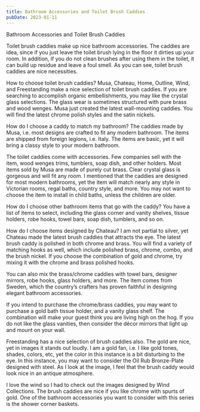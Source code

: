 ```yaml
---
title: Bathroom Accessories and Toilet Brush Caddies
pubDate: 2023-01-11
---
```


Bathroom Accessories and Toilet Brush Caddies 

Toilet brush caddies make up nice bathroom accessories. The caddies are idea, since if you just leave the toilet brush lying in the floor it dirties up your room. In addition, if you do not clean brushes after using them in the toilet, it can build up residue and leave a foul smell. As you can see, toilet brush caddies are nice necessities. 

How to choose toilet brush caddies? 
Musa, Chateau, Home, Outline, Wind, and Freestanding make a nice selection of toilet brush caddies. If you are searching to accomplish organic embellishments, you may like the crystal glass selections. The glass wear is sometimes structured with pure brass and wood wenges. Musa just created the latest wall-mounting caddies. You will find the latest chrome polish styles and the satin nickels. 

How do I choose a caddy to match my bathroom?
The caddies made by Musa, i.e. most designs are crafted to fit any modern bathroom. The items are shipped from foreign legions, i.e. Italy. The items are basic, yet it will bring a classy style to your modern bathroom. 

The toilet caddies come with accessories. Few companies sell with the item, wood wenges trims, tumblers, soap dish, and other holders. Most items sold by Musa are made of purely cut brass. Clear crystal glass is gorgeous and will fit any room. I mentioned that the caddies are designed for most modern bathrooms, yet the item will match nearly any style in Victorian rooms, regal baths, country style, and more. You may not want to choose the item to install in child baths, unless the children are older. 

How do I choose other bathroom items that go with the caddy? 
You have a list of items to select, including the glass corner and vanity shelves, tissue holders, robe hooks, towel bars, soap dish, tumblers, and so on. 

How do I choose items designed by Chateau? 
I am not partial to silver, yet Chateau made the latest brush caddies that attracts the eye. The latest brush caddy is polished in both chrome and brass. You will find a variety of matching hooks as well, which include polished brass, chrome, combo, and the brush nickel. If you choose the combination of gold and chrome, try mixing it with the chrome and brass polished hooks. 

You can also mix the brass/chrome caddies with towel bars, designer mirrors, robe hooks, glass holders, and more. The item comes from Sweden, which the country’s crafters has proven faithful in designing elegant bathroom accessories. 

If you intend to purchase the chrome/brass caddies, you may want to purchase a gold bath tissue holder, and a vanity glass shelf. The combination will make your guest think you are living high on the hog. If you do not like the glass vanities, then consider the décor mirrors that light up and mount on your wall. 


Freestanding has a nice selection of brush caddies also. The gold are nice, yet in images it stands out loudly. I am a gold fan, i.e. I like gold tones, shades, colors, etc, yet the color in this instance is a bit disturbing to the eye. In this instance, you may want to consider the Oil Rub Bronze-Plate designed with steel. As I look at the image, I feel that the brush caddy would look nice in an antique atmosphere. 

I love the wind so I had to check out the images designed by Wind Collections. The brush caddies are nice if you like chrome with spurts of gold. One of the bathroom accessories you want to consider with this series is the shower corner baskets.